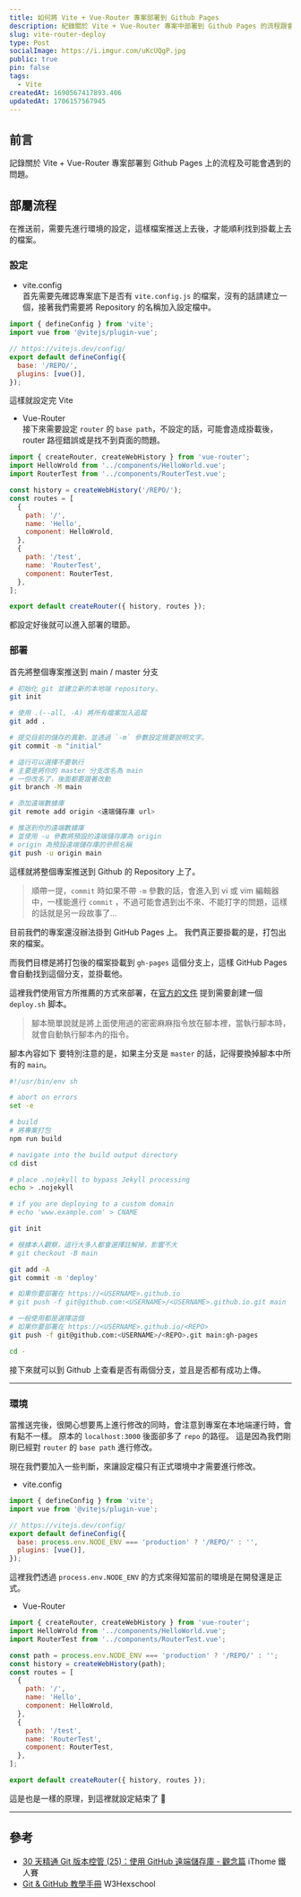 ```yaml
---
title: 如何將 Vite + Vue-Router 專案部署到 Github Pages
description: 紀錄關於 Vite + Vue-Router 專案中部署到 Github Pages 的流程跟會遇到的問題
slug: vite-router-deploy
type: Post
socialImage: https://i.imgur.com/uKcUQgP.jpg
public: true
pin: false
tags:
  - Vite
createdAt: 1690567417893.406
updatedAt: 1706157567945
---
```


## 前言

記錄關於 Vite + Vue-Router 專案部署到 Github Pages 上的流程及可能會遇到的問題。

## 部屬流程

在推送前，需要先進行環境的設定，這樣檔案推送上去後，才能順利找到掛載上去的檔案。

### 設定

- vite.config  
  首先需要先確認專案底下是否有 `vite.config.js` 的檔案，沒有的話請建立一個，接著我們需要將 Repository 的名稱加入設定檔中。

```js showLineNumbers {6}
import { defineConfig } from 'vite';
import vue from '@vitejs/plugin-vue';

// https://vitejs.dev/config/
export default defineConfig({
  base: '/REPO/',
  plugins: [vue()],
});
```

這樣就設定完 Vite

- Vue-Router  
  接下來需要設定 `router` 的 `base path`，不設定的話，可能會造成掛載後，router 路徑錯誤或是找不到頁面的問題。

```js showLineNumbers {5}
import { createRouter, createWebHistory } from 'vue-router';
import HelloWrold from '../components/HelloWorld.vue';
import RouterTest from '../components/RouterTest.vue';

const history = createWebHistory('/REPO/');
const routes = [
  {
    path: '/',
    name: 'Hello',
    component: HelloWrold,
  },
  {
    path: '/test',
    name: 'RouterTest',
    component: RouterTest,
  },
];

export default createRouter({ history, routes });
```

都設定好後就可以進入部署的環節。

### 部署

首先將整個專案推送到 main / master 分支

```bash showLineNumbers {13, 16, 21}
# 初始化 git 並建立新的本地端 repository。
git init

# 使用 .(--all, -A) 將所有檔案加入追蹤
git add .

# 提交目前的儲存的異動，並透過 `-m` 參數設定摘要說明文字。
git commit -m "initial"

# 這行可以選擇不要執行
# 主要是將你的 master 分支改名為 main
# 一但改名了，後面都要跟著改動
git branch -M main

# 添加遠端數據庫
git remote add origin <遠端儲存庫 url>

# 推送到你的遠端數據庫
# 並使用 -u 參數將預設的遠端儲存庫為 origin
# origin 為預設遠端儲存庫的參照名稱
git push -u origin main
```

這樣就將整個專案推送到 Github 的 Repository 上了。

> 順帶一提，`commit` 時如果不帶 `-m` 參數的話，會進入到 vi 或 vim 編輯器中，一樣能進行 `commit` ，不過可能會遇到出不來、不能打字的問題，這樣的話就是另一段故事了...

目前我們的專案還沒辦法掛到 GitHub Pages 上。
我們真正要掛載的是，打包出來的檔案。

而我們目標是將打包後的檔案掛載到 `gh-pages` 這個分支上，這樣 GitHub Pages 會自動找到這個分支，並掛載他。

這裡我們使用官方所推薦的方式來部署，在[官方的文件](https://vitejs.dev/guide/static-deploy.html#github-pages) 提到需要創建一個 `deploy.sh` 脚本。

> 腳本簡單說就是將上面使用過的密密麻麻指令放在腳本裡，當執行腳本時，就會自動執行腳本內的指令。

腳本內容如下
要特別注意的是，如果主分支是 `master` 的話，記得要換掉腳本中所有的 `main`。

```bash showLineNumbers {32}
#!/usr/bin/env sh

# abort on errors
set -e

# build
# 將專案打包
npm run build

# navigate into the build output directory
cd dist

# place .nojekyll to bypass Jekyll processing
echo > .nojekyll

# if you are deploying to a custom domain
# echo 'www.example.com' > CNAME

git init

# 根據本人觀察，這行大多人都會選擇註解掉，影響不大
# git checkout -B main

git add -A
git commit -m 'deploy'

# 如果你要部署在 https://<USERNAME>.github.io
# git push -f git@github.com:<USERNAME>/<USERNAME>.github.io.git main

# 一般使用都是選擇這個
# 如果你要部署在 https://<USERNAME>.github.io/<REPO>
git push -f git@github.com:<USERNAME>/<REPO>.git main:gh-pages

cd -
```

接下來就可以到 Github 上查看是否有兩個分支，並且是否都有成功上傳。

---

### 環境

當推送完後，很開心想要馬上進行修改的同時，會注意到專案在本地端運行時，會有點不一樣。
原本的 `localhost:3000` 後面卻多了 `repo` 的路徑。
這是因為我們剛剛已經對 `router` 的 `base path` 進行修改。

現在我們要加入一些判斷，來讓設定檔只有正式環境中才需要進行修改。

- vite.config

```js showLineNumbers {6}
import { defineConfig } from 'vite';
import vue from '@vitejs/plugin-vue';

// https://vitejs.dev/config/
export default defineConfig({
  base: process.env.NODE_ENV === 'production' ? '/REPO/' : '',
  plugins: [vue()],
});
```

這裡我們透過 `process.env.NODE_ENV` 的方式來得知當前的環境是在開發還是正式。

- Vue-Router

```js showLineNumbers {5-6}
import { createRouter, createWebHistory } from 'vue-router';
import HelloWrold from '../components/HelloWorld.vue';
import RouterTest from '../components/RouterTest.vue';

const path = process.env.NODE_ENV === 'production' ? '/REPO/' : '';
const history = createWebHistory(path);
const routes = [
  {
    path: '/',
    name: 'Hello',
    component: HelloWrold,
  },
  {
    path: '/test',
    name: 'RouterTest',
    component: RouterTest,
  },
];

export default createRouter({ history, routes });
```

這是也是一樣的原理，到這裡就設定結束了 🎉

---

## 參考

- [30 天精通 Git 版本控管 (25)：使用 GitHub 遠端儲存庫 - 觀念篇](https://ithelp.ithome.com.tw/articles/10140055) iThome 鐵人賽
- [Git & GitHub 教學手冊](https://w3c.hexschool.com/category/repo) W3Hexschool

